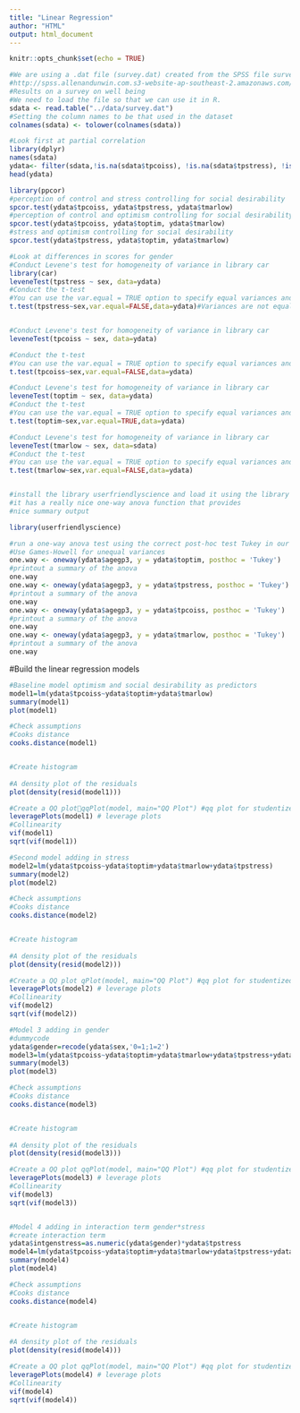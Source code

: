 ```yaml
---
title: "Linear Regression"
author: "HTML"
output: html_document
---
```


```r
knitr::opts_chunk$set(echo = TRUE)
```



```r
#We are using a .dat file (survey.dat) created from the SPSS file survey.sav  taken from SPSS Survival Manual 6th Edition Julie Pallant
#http://spss.allenandunwin.com.s3-website-ap-southeast-2.amazonaws.com/data-files.html#.Wb0vvnWP-po
#Results on a survey on well being
#We need to load the file so that we can use it in R.
sdata <- read.table("../data/survey.dat")
#Setting the column names to be that used in the dataset
colnames(sdata) <- tolower(colnames(sdata))

#Look first at partial correlation
library(dplyr)
names(sdata)
ydata<- filter(sdata,!is.na(sdata$tpcoiss), !is.na(sdata$tpstress), !is.na(sdata$toptim),!is.na(sdata$tmarlow))
head(ydata)

library(ppcor)
#perception of control and stress controlling for social desirability
spcor.test(ydata$tpcoiss, ydata$tpstress, ydata$tmarlow)
#perception of control and optimism controlling for social desirability
spcor.test(ydata$tpcoiss, ydata$toptim, ydata$tmarlow)
#stress and optimism controlling for social desirability
spcor.test(ydata$tpstress, ydata$toptim, ydata$tmarlow)

#Look at differences in scores for gender
#Conduct Levene's test for homogeneity of variance in library car
library(car)
leveneTest(tpstress ~ sex, data=ydata)
#Conduct the t-test
#You can use the var.equal = TRUE option to specify equal variances and a pooled variance estimate
t.test(tpstress~sex,var.equal=FALSE,data=ydata)#Variances are not equal


#Conduct Levene's test for homogeneity of variance in library car
leveneTest(tpcoiss ~ sex, data=ydata)

#Conduct the t-test
#You can use the var.equal = TRUE option to specify equal variances and a pooled variance estimate
t.test(tpcoiss~sex,var.equal=FALSE,data=ydata)

#Conduct Levene's test for homogeneity of variance in library car
leveneTest(toptim ~ sex, data=ydata)
#Conduct the t-test
#You can use the var.equal = TRUE option to specify equal variances and a pooled variance estimate
t.test(toptim~sex,var.equal=TRUE,data=ydata)

#Conduct Levene's test for homogeneity of variance in library car
leveneTest(tmarlow ~ sex, data=sdata)
#Conduct the t-test
#You can use the var.equal = TRUE option to specify equal variances and a pooled variance estimate
t.test(tmarlow~sex,var.equal=FALSE,data=ydata)


#install the library userfriendlyscience and load it using the library command
#it has a really nice one-way anova function that provides
#nice summary output

library(userfriendlyscience) 

#run a one-way anova test using the correct post-hoc test Tukey in our case
#Use Games-Howell for unequal variances
one.way <- oneway(ydata$agegp3, y = ydata$toptim, posthoc = 'Tukey') 
#printout a summary of the anova 
one.way 
one.way <- oneway(ydata$agegp3, y = ydata$tpstress, posthoc = 'Tukey') 
#printout a summary of the anova 
one.way
one.way <- oneway(ydata$agegp3, y = ydata$tpcoiss, posthoc = 'Tukey') 
#printout a summary of the anova 
one.way
one.way <- oneway(ydata$agegp3, y = ydata$tmarlow, posthoc = 'Tukey') 
#printout a summary of the anova 
one.way
```

#Build the linear regression models
```r
#Baseline model optimism and social desirability as predictors
model1=lm(ydata$tpcoiss~ydata$toptim+ydata$tmarlow)
summary(model1)
plot(model1)

#Check assumptions
#Cooks distance
cooks.distance(model1)


#Create histogram
 
#A density plot of the residuals
plot(density(resid(model1))) 

#Create a QQ plotqqPlot(model, main="QQ Plot") #qq plot for studentized resid 
leveragePlots(model1) # leverage plots
#Collinearity
vif(model1)
sqrt(vif(model1)) 

#Second model adding in stress
model2=lm(ydata$tpcoiss~ydata$toptim+ydata$tmarlow+ydata$tpstress)
summary(model2)
plot(model2)

#Check assumptions
#Cooks distance
cooks.distance(model2)


#Create histogram
 
#A density plot of the residuals
plot(density(resid(model2))) 

#Create a QQ plot qPlot(model, main="QQ Plot") #qq plot for studentized resid 
leveragePlots(model2) # leverage plots
#Collinearity
vif(model2)
sqrt(vif(model2)) 

#Model 3 adding in gender 
#dummycode
ydata$gender=recode(ydata$sex,'0=1;1=2')
model3=lm(ydata$tpcoiss~ydata$toptim+ydata$tmarlow+ydata$tpstress+ydata$gender)
summary(model3)
plot(model3)

#Check assumptions
#Cooks distance
cooks.distance(model3)


#Create histogram
 
#A density plot of the residuals
plot(density(resid(model3))) 

#Create a QQ plot qqPlot(model, main="QQ Plot") #qq plot for studentized resid 
leveragePlots(model3) # leverage plots
#Collinearity
vif(model3)
sqrt(vif(model3)) 


#Model 4 adding in interaction term gender*stress
#create interaction term
ydata$intgenstress=as.numeric(ydata$gender)*ydata$tpstress
model4=lm(ydata$tpcoiss~ydata$toptim+ydata$tmarlow+ydata$tpstress+ydata$gender+ydata$intgenstress)
summary(model4)
plot(model4)

#Check assumptions
#Cooks distance
cooks.distance(model4)


#Create histogram
 
#A density plot of the residuals
plot(density(resid(model4))) 

#Create a QQ plot qqPlot(model, main="QQ Plot") #qq plot for studentized resid 
leveragePlots(model4) # leverage plots
#Collinearity
vif(model4)
sqrt(vif(model4)) 

```


